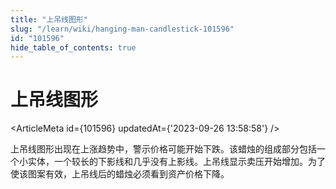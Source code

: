 ```yaml
---
title: "上吊线图形"
slug: "/learn/wiki/hanging-man-candlestick-101596"
id: "101596"
hide_table_of_contents: true
---
```



# 上吊线图形

<ArticleMeta id={101596} updatedAt={'2023-09-26 13:58:58'} />
<div className='border-solid border-b border-t-0 my-4 border-[var(--ifm-color-gray-300)]' />

上吊线图形出现在上涨趋势中，警示价格可能开始下跌。该蜡烛的组成部分包括一个小实体，一个较长的下影线和几乎没有上影线。上吊线显示卖压开始增加。为了使该图案有效，上吊线后的蜡烛必须看到资产价格下降。
